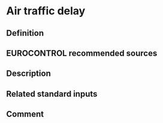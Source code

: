 # Air traffic delay

## Definition

## EUROCONTROL recommended sources

## Description

## Related standard inputs

## Comment

